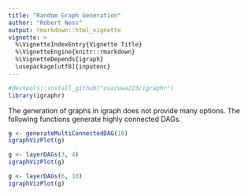 ```yaml
---
title: "Random Graph Generation"
author: "Robert Ness"
output: rmarkdown::html_vignette
vignette: >
  %\VignetteIndexEntry{Vignette Title}
  %\VignetteEngine{knitr::rmarkdown}
  %\VignetteDepends{igraph}
  \usepackage[utf8]{inputenc}
---
```


```r
#devtools::install_github("osazuwa223/igraphr")
library(igraphr)
```

The generation of graphs in igraph does not provide many options.  The following functions generate highly connected DAGs.

```r
g <- generateMultiConnectedDAG(10)
igraphVizPlot(g)
```

```r
g <- layerDAGs(3, 4)
igraphVizPlot(g)
```

```r
g <- layerDAGs(6, 10)
igraphVizPlot(g)
```
